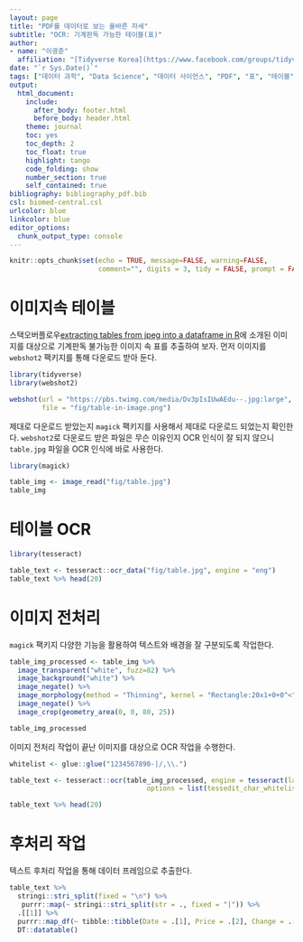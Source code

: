 ```yaml
---
layout: page
title: "PDF를 데이터로 보는 올바른 자세"
subtitle: "OCR: 기계판독 가능한 테이블(표)"
author:
- name: "이광춘"
  affiliation: "[Tidyverse Korea](https://www.facebook.com/groups/tidyverse/)"
date: "`r Sys.Date()`"
tags: ["데이터 과학", "Data Science", "데이터 사이언스", "PDF", "표", "테이블", "table", "OCR"]
output:
  html_document: 
    include:
      after_body: footer.html
      before_body: header.html
    theme: journal
    toc: yes
    toc_depth: 2
    toc_float: true
    highlight: tango
    code_folding: show
    number_section: true
    self_contained: true
bibliography: bibliography_pdf.bib
csl: biomed-central.csl
urlcolor: blue
linkcolor: blue
editor_options: 
  chunk_output_type: console
---
```


```r
knitr::opts_chunk$set(echo = TRUE, message=FALSE, warning=FALSE,
                      comment="", digits = 3, tidy = FALSE, prompt = FALSE, fig.align = 'center')

```


# 이미지속 테이블 {#table-in-image}

스택오버플로우[extracting tables from jpeg into a dataframe in R](https://stackoverflow.com/questions/54000691/extracting-tables-from-jpeg-into-a-dataframe-in-r)에 소개된 이미지를 대상으로 기계판독 불가능한 이미지 속 표를 추출하여 보자. 먼저 이미지를 `webshot2` 팩키지를 통해 다운로드 받아 둔다.

```r
library(tidyverse)
library(webshot2)

webshot(url = "https://pbs.twimg.com/media/Dv3pIsIUwAEdu--.jpg:large", 
        file = "fig/table-in-image.png")
```

제대로 다운로드 받았는지 `magick` 팩키지를 사용해서 제대로 다운로드 되었는지 확인한다. 
`webshot2`로 다운로드 받은 파일은 무슨 이유인지 OCR 인식이 잘 되지 않으니 `table.jpg` 파일을 OCR 인식에 바로 사용한다.

```r
library(magick)

table_img <- image_read("fig/table.jpg")
table_img
```

# 테이블 OCR {#table-in-image-ocr}

```r
library(tesseract)

table_text <- tesseract::ocr_data("fig/table.jpg", engine = "eng")
table_text %>% head(20)
```

# 이미지 전처리 {#table-image-processing}

`magick` 팩키지 다양한 기능을 활용하여 텍스트와 배경을 잘 구분되도록 작업한다.

```r
table_img_processed <- table_img %>% 
  image_transparent("white", fuzz=82) %>% 
  image_background("white") %>%
  image_negate() %>%
  image_morphology(method = "Thinning", kernel = "Rectangle:20x1+0+0^<") %>%
  image_negate() %>%
  image_crop(geometry_area(0, 0, 80, 25)) 

table_img_processed
```

이미지 전처리 작업이 끝난 이미지를 대상으로 OCR 작업을 수행한다.

```r
whitelist <- glue::glue("1234567890-|/,\\.")

table_text <- tesseract::ocr(table_img_processed, engine = tesseract(language = "eng",
                                  options = list(tessedit_char_whitelist = whitelist)))  

table_text %>% head(20)
```

# 후처리 작업 {#table-image-post-processing}

텍스트 후처리 작업을 통해 데이터 프레임으로 추출한다.

```r
table_text %>%
  stringi::stri_split(fixed = "\n") %>%
   purrr::map(~ stringi::stri_split(str = ., fixed = "|")) %>% 
  .[[1]] %>% 
  purrr::map_df(~ tibble::tibble(Date = .[1], Price = .[2], Change = .[3], Corr30 = .[4], HV30 = .[5])) %>%
  DT::datatable()
```

